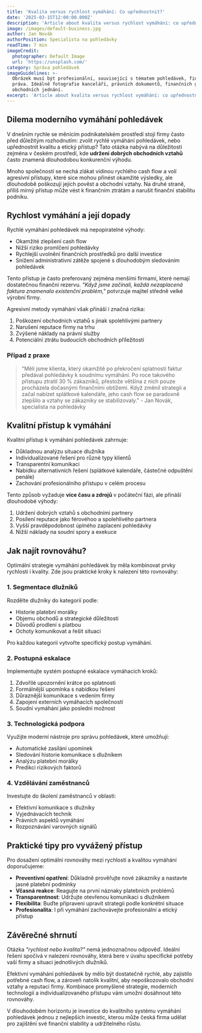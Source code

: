 ```yaml
---
title: 'Kvalita versus rychlost vymáhání: Co upřednostnit?'
date: '2025-03-15T12:00:00.000Z'
description: 'Article about kvalita versus rychlost vymáhání: co upřednostnit?'
image: /images/default-business.jpg
author: Jan Novák
authorPosition: Specialista na pohledávky
readTime: 7 min
imageCredit:
  photographer: Default Image
  url: 'https://unsplash.com/'
category: Správa pohledávek
imageGuidelines: >-
  Obrázek musí být profesionální, související s tématem pohledávek, financí nebo
  práva. Ideálně fotografie kanceláří, právních dokumentů, finančních grafů nebo
  obchodních jednání.
excerpt: 'Article about kvalita versus rychlost vymáhání: co upřednostnit?'
---
```

## Dilema moderního vymáhání pohledávek

V dnešním rychle se měnícím podnikatelském prostředí stojí firmy často před důležitým rozhodnutím: zvolit rychlé vymáhání pohledávek, nebo upřednostnit kvalitu a etický přístup? Tato otázka nabývá na důležitosti zejména v českém prostředí, kde **udržení dobrých obchodních vztahů** často znamená dlouhodobou konkurenční výhodu.

Mnoho společností se nechá zlákat vidinou rychlého cash flow a volí agresivní přístupy, které sice mohou přinést okamžité výsledky, ale dlouhodobě poškozují jejich pověst a obchodní vztahy. Na druhé straně, příliš mírný přístup může vést k finančním ztrátám a narušit finanční stabilitu podniku.

## Rychlost vymáhání a její dopady

Rychlé vymáhání pohledávek má nepopiratelné výhody:

- Okamžité zlepšení cash flow
- Nižší riziko promlčení pohledávky
- Rychlejší uvolnění finančních prostředků pro další investice
- Snížení administrativní zátěže spojené s dlouhodobým sledováním pohledávek

Tento přístup je často preferovaný zejména menšími firmami, které nemají dostatečnou finanční rezervu. *"Když jsme začínali, každá nezaplacená faktura znamenala existenční problém,"* potvrzuje majitel středně velké výrobní firmy.

Agresivní metody vymáhání však přináší i značná rizika:

1. Poškození obchodních vztahů s jinak spolehlivými partnery
2. Narušení reputace firmy na trhu
3. Zvýšené náklady na právní služby
4. Potenciální ztrátu budoucích obchodních příležitostí

### Případ z praxe

> "Měli jsme klienta, který okamžitě po překročení splatnosti faktur předával pohledávky k soudnímu vymáhání. Po roce takového přístupu ztratil 30 % zákazníků, přestože většina z nich pouze procházela dočasnými finančními obtížemi. Když změnil strategii a začal nabízet splátkové kalendáře, jeho cash flow se paradoxně zlepšilo a vztahy se zákazníky se stabilizovaly." - Jan Novák, specialista na pohledávky

## Kvalitní přístup k vymáhání

Kvalitní přístup k vymáhání pohledávek zahrnuje:

- Důkladnou analýzu situace dlužníka
- Individualizované řešení pro různé typy klientů
- Transparentní komunikaci
- Nabídku alternativních řešení (splátkové kalendáře, částečné odpuštění penále)
- Zachování profesionálního přístupu v celém procesu

Tento způsob vyžaduje **více času a zdrojů** v počáteční fázi, ale přináší dlouhodobé výhody:

1. Udržení dobrých vztahů s obchodními partnery
2. Posílení reputace jako férovéhoo a spolehlivého partnera
3. Vyšší pravděpodobnost úplného zaplacení pohledávky
4. Nižší náklady na soudní spory a exekuce

## Jak najít rovnováhu?

Optimální strategie vymáhání pohledávek by měla kombinovat prvky rychlosti i kvality. Zde jsou praktické kroky k nalezení této rovnováhy:

### 1. Segmentace dlužníků

Rozdělte dlužníky do kategorií podle:
- Historie platební morálky
- Objemu obchodů a strategické důležitosti
- Důvodů prodlení s platbou
- Ochoty komunikovat a řešit situaci

Pro každou kategorii vytvořte specifický postup vymáhání.

### 2. Postupná eskalace

Implementujte systém postupné eskalace vymáhacích kroků:

1. Zdvořilé upozornění krátce po splatnosti
2. Formálnější upomínka s nabídkou řešení
3. Důraznější komunikace s vedením firmy
4. Zapojení externích vymáhacích společností
5. Soudní vymáhání jako poslední možnost

### 3. Technologická podpora

Využijte moderní nástroje pro správu pohledávek, které umožňují:
- Automatické zasílání upomínek
- Sledování historie komunikace s dlužníkem
- Analýzu platební morálky
- Predikci rizikových faktorů

### 4. Vzdělávání zaměstnanců

Investujte do školení zaměstnanců v oblasti:
- Efektivní komunikace s dlužníky
- Vyjednávacích technik
- Právních aspektů vymáhání
- Rozpoznávání varovných signálů

## Praktické tipy pro vyvážený přístup

Pro dosažení optimální rovnováhy mezi rychlostí a kvalitou vymáhání doporučujeme:

- **Preventivní opatření**: Důkladně prověřujte nové zákazníky a nastavte jasné platební podmínky
- **Včasná reakce**: Reagujte na první náznaky platebních problémů
- **Transparentnost**: Udržujte otevřenou komunikaci s dlužníkem
- **Flexibilita**: Buďte připraveni upravit strategii podle konkrétní situace
- **Profesionalita**: I při vymáhání zachovávejte profesionální a etický přístup

## Závěrečné shrnutí

Otázka *"rychlost nebo kvalita?"* nemá jednoznačnou odpověď. Ideální řešení spočívá v nalezení rovnováhy, která bere v úvahu specifické potřeby vaší firmy a situaci jednotlivých dlužníků.

Efektivní vymáhání pohledávek by mělo být dostatečně rychlé, aby zajistilo potřebné cash flow, a zároveň natolik kvalitní, aby nepoškozovalo obchodní vztahy a reputaci firmy. Kombinace promyšlené strategie, moderních technologií a individualizovaného přístupu vám umožní dosáhnout této rovnováhy.

V dlouhodobém horizontu je investice do kvalitního systému vymáhání pohledávek jednou z nejlepších investic, kterou může česká firma udělat pro zajištění své finanční stability a udržitelného růstu.
